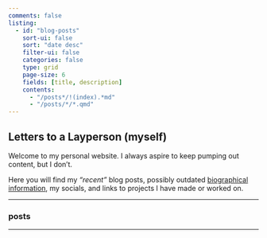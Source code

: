 ```yaml
---
comments: false
listing:
  - id: "blog-posts"
    sort-ui: false
    sort: "date desc"
    filter-ui: false
    categories: false
    type: grid
    page-size: 6
    fields: [title, description]
    contents: 
      - "/posts*/!(index).*md"
      - "/posts/*/*.qmd"
---
```


## Letters to a Layperson (myself)
 
Welcome to my personal website. I always aspire to keep pumping out content, but I don't. 
 
Here you will find my _"recent"_ blog posts, possibly outdated [biographical information](/about.html), my socials, and links to projects I have made or worked on.

-----------

### posts

::: {#blog-posts}
:::

-----